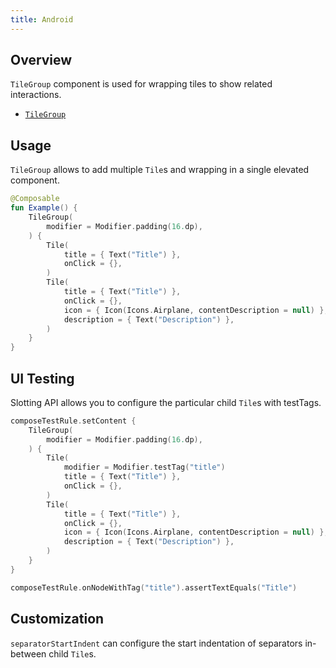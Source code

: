 ```yaml
---
title: Android
---
```


## Overview

`TileGroup` component is used for wrapping tiles to show related interactions.

- [`TileGroup`](https://kiwicom.github.io/orbit-compose/ui/kiwi.orbit.compose.ui.controls/-tilegroup.html)

## Usage

`TileGroup` allows to add multiple `Tile`s and wrapping in a single elevated component.


```kotlin
@Composable
fun Example() {
    TileGroup(
        modifier = Modifier.padding(16.dp),
    ) {
        Tile(
            title = { Text("Title") },
            onClick = {},
        )
        Tile(
            title = { Text("Title") },
            onClick = {},
            icon = { Icon(Icons.Airplane, contentDescription = null) },
            description = { Text("Description") },
        )
    }
}
```

## UI Testing

Slotting API allows you to configure the particular child `Tile`s with testTags.

```kotlin
composeTestRule.setContent {
    TileGroup(
        modifier = Modifier.padding(16.dp),
    ) {
        Tile(
            modifier = Modifier.testTag("title")
            title = { Text("Title") },
            onClick = {},
        )
        Tile(
            title = { Text("Title") },
            onClick = {},
            icon = { Icon(Icons.Airplane, contentDescription = null) },
            description = { Text("Description") },
        )
    }
}

composeTestRule.onNodeWithTag("title").assertTextEquals("Title")
```

## Customization

`separatorStartIndent` can configure the start indentation of separators in-between child `Tile`s.
